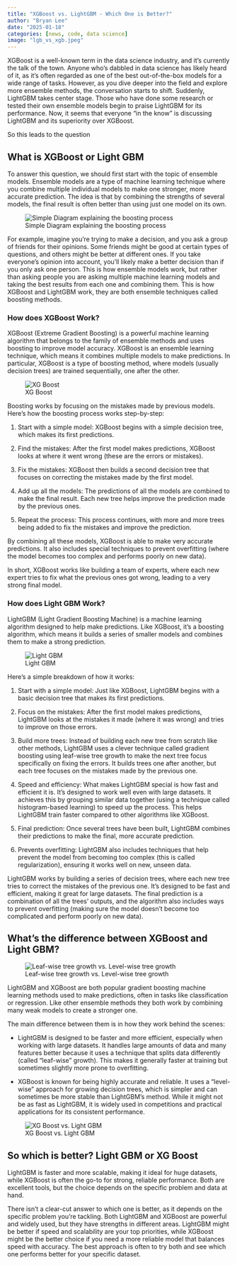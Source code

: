 ```yaml
---
title: "XGBoost vs. LightGBM - Which One is Better?"
author: "Bryan Lee"
date: "2025-01-18"
categories: [news, code, data science]
image: "lgb_vs_xgb.jpeg"
---
```


XGBoost is a well-known term in the data science industry, and it's currently the talk of the town. Anyone who's dabbled in data science has likely heard of it, as it's often regarded as one of the best out-of-the-box models for a wide range of tasks. However, as you dive deeper into the field and explore more ensemble methods, the conversation starts to shift. Suddenly, LightGBM takes center stage. Those who have done some research or tested their own ensemble models begin to praise LightGBM for its performance. Now, it seems that everyone "in the know" is discussing LightGBM and its superiority over XGBoost.

So this leads to the question

## What is XGBoost or Light GBM

To answer this question, we should first start with the topic of ensemble models. Ensemble models are a type of machine learning technique where you combine multiple individual models to make one stronger, more accurate prediction. The idea is that by combining the strengths of several models, the final result is often better than using just one model on its own.

![Simple Diagram explaining the boosting process](gradient_boosting.jpg)

For example, imagine you're trying to make a decision, and you ask a group of friends for their opinions. Some friends might be good at certain types of questions, and others might be better at different ones. If you take everyone's opinion into account, you'll likely make a better decision than if you only ask one person. This is how ensemble models work, but rather than asking people you are asking multiple machine learning models and taking the best results from each one and combining them. This is how XGBoost and LightGBM work, they are both ensemble techniques called boosting methods.


### How does XGBoost Work?

XGBoost (Extreme Gradient Boosting) is a powerful machine learning algorithm that belongs to the family of ensemble methods and uses boosting to improve model accuracy. XGBoost is an ensemble learning technique, which means it combines multiple models to make predictions. In particular, XGBoost is a type of boosting method, where models (usually decision trees) are trained sequentially, one after the other.

![XG Boost](xgb.jpg)

Boosting works by focusing on the mistakes made by previous models. Here’s how the boosting process works step-by-step:

1. Start with a simple model: XGBoost begins with a simple decision tree, which makes its first predictions.

2. Find the mistakes: After the first model makes predictions, XGBoost looks at where it went wrong (these are the errors or mistakes).

3. Fix the mistakes: XGBoost then builds a second decision tree that focuses on correcting the mistakes made by the first model.

4. Add up all the models: The predictions of all the models are combined to make the final result. Each new tree helps improve the prediction made by the previous ones.

5. Repeat the process: This process continues, with more and more trees being added to fix the mistakes and improve the prediction.

By combining all these models, XGBoost is able to make very accurate predictions. It also includes special techniques to prevent overfitting (where the model becomes too complex and performs poorly on new data).

In short, XGBoost works like building a team of experts, where each new expert tries to fix what the previous ones got wrong, leading to a very strong final model.

### How does Light GBM Work?

LightGBM (Light Gradient Boosting Machine) is a machine learning algorithm designed to help make predictions. Like XGBoost, it’s a boosting algorithm, which means it builds a series of smaller models and combines them to make a strong prediction.

![Light GBM](lgbm.jpg)

Here's a simple breakdown of how it works:

1. Start with a simple model: Just like XGBoost, LightGBM begins with a basic decision tree that makes its first predictions.

2. Focus on the mistakes: After the first model makes predictions, LightGBM looks at the mistakes it made (where it was wrong) and tries to improve on those errors.

3. Build more trees: Instead of building each new tree from scratch like other methods, LightGBM uses a clever technique called gradient boosting using leaf-wise tree growth to make the next tree focus specifically on fixing the errors. It builds trees one after another, but each tree focuses on the mistakes made by the previous one.

4. Speed and efficiency: What makes LightGBM special is how fast and efficient it is. It’s designed to work well even with large datasets. It achieves this by grouping similar data together (using a technique called histogram-based learning) to speed up the process. This helps LightGBM train faster compared to other algorithms like XGBoost.

5. Final prediction: Once several trees have been built, LightGBM combines their predictions to make the final, more accurate prediction.

6. Prevents overfitting: LightGBM also includes techniques that help prevent the model from becoming too complex (this is called regularization), ensuring it works well on new, unseen data.

LightGBM works by building a series of decision trees, where each new tree tries to correct the mistakes of the previous one. It’s designed to be fast and efficient, making it great for large datasets. The final prediction is a combination of all the trees' outputs, and the algorithm also includes ways to prevent overfitting (making sure the model doesn't become too complicated and perform poorly on new data).

## What's the difference between XGBoost and Light GBM? 

![Leaf-wise tree growth vs. Level-wise tree growth](Leaf_vs_level.jpg)

LightGBM and XGBoost are both popular gradient boosting machine learning methods used to make predictions, often in tasks like classification or regression. Like other ensemble methods they both work by combining many weak models to create a stronger one.

The main difference between them is in how they work behind the scenes:

- LightGBM is designed to be faster and more efficient, especially when working with large datasets. It handles large amounts of data and many features better because it uses a technique that splits data differently (called "leaf-wise" growth). This makes it generally faster at training but sometimes slightly more prone to overfitting.

- XGBoost is known for being highly accurate and reliable. It uses a "level-wise" approach for growing decision trees, which is simpler and can sometimes be more stable than LightGBM’s method. While it might not be as fast as LightGBM, it is widely used in competitions and practical applications for its consistent performance.

![XG Boost vs. Light GBM](lgb_Vs_xgboost_meme.jpg)

## So which is better? Light GBM or XG Boost

LightGBM is faster and more scalable, making it ideal for huge datasets, while XGBoost is often the go-to for strong, reliable performance. Both are excellent tools, but the choice depends on the specific problem and data at hand.


There isn’t a clear-cut answer to which one is better, as it depends on the specific problem you're tackling. Both LightGBM and XGBoost are powerful and widely used, but they have strengths in different areas. LightGBM might be better if speed and scalability are your top priorities, while XGBoost might be the better choice if you need a more reliable model that balances speed with accuracy. The best approach is often to try both and see which one performs better for your specific dataset.









